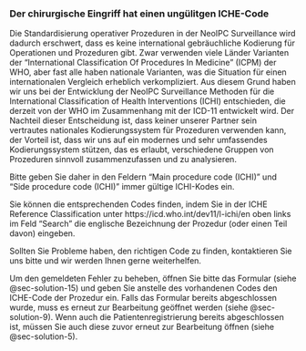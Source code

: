 ### Der chirurgische Eingriff hat einen ungülitgen ICHE-Code {#sec-problem-details-14}

Die Standardisierung operativer Prozeduren in der NeoIPC Surveillance wird dadurch erschwert, dass es keine international gebräuchliche Kodierung für Operationen und Prozeduren gibt.
Zwar verwenden viele Länder Varianten der "International Classification Of Procedures In Medicine" (ICPM) der WHO, aber fast alle haben nationale Varianten, was die Situation für einen internationalen Vergleich erheblich verkompliziert.
Aus diesem Grund haben wir uns bei der Entwicklung der NeoIPC Surveillance Methoden für die International Classification of Health Interventions (ICHI) entschieden, die derzeit von der WHO im Zusammenhang mit der ICD-11 entwickelt wird.
Der Nachteil dieser Entscheidung ist, dass keiner unserer Partner sein vertrautes nationales Kodierungssystem für Prozeduren verwenden kann, der Vorteil ist, dass wir uns auf ein modernes und sehr umfassendes Kodierungssystem stützen, das es erlaubt, verschiedene Gruppen von Prozeduren sinnvoll zusammenzufassen und zu analysieren.

Bitte geben Sie daher in den Feldern "Main procedure code (ICHI)" und "Side procedure code (ICHI)" immer gültige ICHI-Kodes ein.

Sie können die entsprechenden Codes finden, indem Sie in der ICHE Reference Classification unter https://icd.who.int/dev11/l-ichi/en oben links im Feld "Search" die englische Bezeichnung der Prozedur (oder einen Teil davon) eingeben.

Sollten Sie Probleme haben, den richtigen Code zu finden, kontaktieren Sie uns bitte und wir werden Ihnen gerne weiterhelfen.

Um den gemeldeten Fehler zu beheben, öffnen Sie bitte das Formular (siehe @sec-solution-15) und geben Sie anstelle des vorhandenen Codes den ICHE-Code der Prozedur ein.
Falls das Formular bereits abgeschlossen wurde, muss es erneut zur Bearbeitung geöffnet werden (siehe @sec-solution-9). Wenn auch die Patientenregistrierung bereits abgeschlossen ist, müssen Sie auch diese zuvor erneut zur Bearbeitung öffnen (siehe @sec-solution-5).
